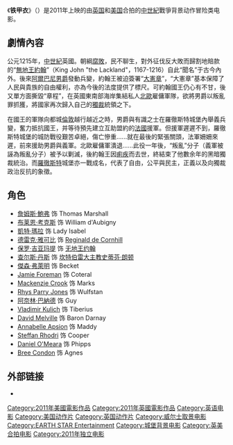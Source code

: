 {{电影信息框
| name = 鐵衣甲
| original_name = Ironclad
| image = Ironclad.jpg
| cn_image = 
| hk_image = 
| tw_image = 
| caption = 
| director = 喬納森·英格利西
| executive_producer = 
| producer = Rick Benattar<br>Jonathan English<br>Andrew J. Curtis
| writer = Jonathan English<br>Erick Kastel<br>Stephen McDoo
| screenplay = 
| story = Jonathan English
| based on = 
| narrator = 
| production_supervisor = 
| starring = 杰姆斯·鲍弗<br>保罗·吉亚玛提 <br>凯特·玛拉 <br>布莱恩·考克斯
| music = Lorne Balfe
| maintheme = 
| opentheme = 
| endtheme = 
| cinematography = David Eggby
| editing = Peter Amundson
| sound = 
| studio = VIP Medienfonds 4<br>Rising Star Silver Reel Premiere Picture<br>The Wales Creative IP Fund<br>ContentFilm International Molinare<br>Perpetual Media Capital<br>Mythic International Entertainment
| distributor = 华纳兄弟（英国）<br>ARC娛樂（美国）
| released = 2011年3月4日（英国）
| sec-title = 
| rate = {{USA}}：R
| runtime = 121分鐘
| country = {{USA}}<br>{{UK}}
| language = [[英文|英文]]
| imdb_id = 
| amg_id = 
| budget = 2500万美圆
| gross = 
| preceded_by = 
| followed_by = 
| cn_name = 
| hk_name = 
| tw_name = 
}}
《'''铁甲衣'''》（{{lang|en|Ironclad}}）是2011年上映的由[[英国|英国]]和[[美国|美国]]合拍的[[中世紀|中世紀]]戰爭背景动作冒险类电影。

== 劇情內容 ==
公元1215年，[[中世紀|中世紀]]英國。朝綱[[腐敗|腐敗]]，民不聊生，對外征伐反大敗而歸割地賠款的“[[约翰_(英格兰国王)|無地王約翰]]”（King John "the Lackland"，1167-1216）自此“聞名”于古今內外。後來[[阿爾巴尼|阿爾巴尼]][[男爵|男爵]]發動兵變，約翰王被迫簽署“[[大憲章|大憲章]]”，“大憲章”基本保障了人民與貴族的自由權利，亦為今後的法度提供了標尺。可約翰國王仍心有不甘，後又單方面撕毀“章程”，在英國東南部海岸集結私人[[北歐|北歐]]雇傭軍隊，欲將男爵以叛亂罪抓獲，將國家再次歸入自己的[[獨裁|獨裁]]統領之下。

在國王的軍隊向都城[[倫敦|倫敦]]越行越近之時，男爵與有識之士在羅徹斯特城堡內舉義兵變，奮力抵抗國王，并等待預先建立互助盟約的[[法國|法國]]援軍。但援軍遲遲不到，羅徹斯特城堡的城防戰役艱苦卓絕，傷亡慘重......就在最後的緊張關頭，法軍姍姍來遲，前來援助男爵與義軍。北歐雇傭軍潰退......此役一年後，“叛亂”分子（義軍被誣為叛亂分子）被予以剿滅，後約翰王因[[痢疾|痢疾]]而去世，終結束了他數余年的黑暗獨裁統治。而[[羅徹斯特|羅徹斯特]]城堡亦一戰成名，代表了自由，公平與民主，正義以及向獨裁政治反抗的象徵。

== 角色 ==
*[[詹姆斯·鮑弗|詹姆斯·鮑弗]] 饰 Thomas Marshall
*[[布莱恩·考克斯_(演员)|布莱恩·考克斯]] 饰 William d'Aubigny
*[[凱特·瑪拉|凱特·瑪拉]] 饰 Lady Isabel
*[[德雷克·雅可比|德雷克·雅可比]] 饰 [[Reginald_de_Cornhill|Reginald de Cornhill]]
*[[保罗·吉亚玛提|保罗·吉亚玛提]] 饰 [[约翰_(英格兰国王)|无地王约翰]]
*[[查尔斯·丹斯|查尔斯·丹斯]] 饰 [[坎特伯雷大主教|坎特伯雷大主教]][[史蒂芬·朗顿|史蒂芬·朗顿]]
*[[傑森·弗萊明|傑森·弗萊明]] 饰 Becket
*[[Jamie_Foreman|Jamie Foreman]] 饰 Coteral
*[[Mackenzie_Crook|Mackenzie Crook]] 饰 Marks
*[[Rhys_Parry_Jones|Rhys Parry Jones]] 饰 Wulfstan
*[[阿奈林·巴納德|阿奈林·巴納德]] 饰 Guy
*[[Vladimir_Kulich|Vladimir Kulich]] 饰 Tiberius
*[[David_Melville|David Melville]] 饰 Baron Darnay
*[[Annabelle_Apsion|Annabelle Apsion]] 饰 Maddy
*[[Steffan_Rhodri|Steffan Rhodri]] 饰 Cooper
*[[Daniel_O'Meara|Daniel O'Meara]] 饰 Phipps
*[[Bree_Condon|Bree Condon]] 饰 Agnes

== 外部链接 ==
*{{IMDb title|1233301|Ironclad}}

{{DEFAULTSORT:Ironclad}}
[[Category:2011年美國電影作品|Category:2011年美國電影作品]]
[[Category:2011年英國電影作品|Category:2011年英國電影作品]]
[[Category:英语电影|Category:英语电影]]
[[Category:美国动作片|Category:美国动作片]]
[[Category:英国动作片|Category:英国动作片]]
[[Category:威尔士取景电影|Category:威尔士取景电影]]
[[Category:EARTH_STAR_Entertainment|Category:EARTH STAR Entertainment]]
[[Category:城堡背景电影|Category:城堡背景电影]]
[[Category:英美合拍电影|Category:英美合拍电影]]
[[Category:2011年独立电影|Category:2011年独立电影]]